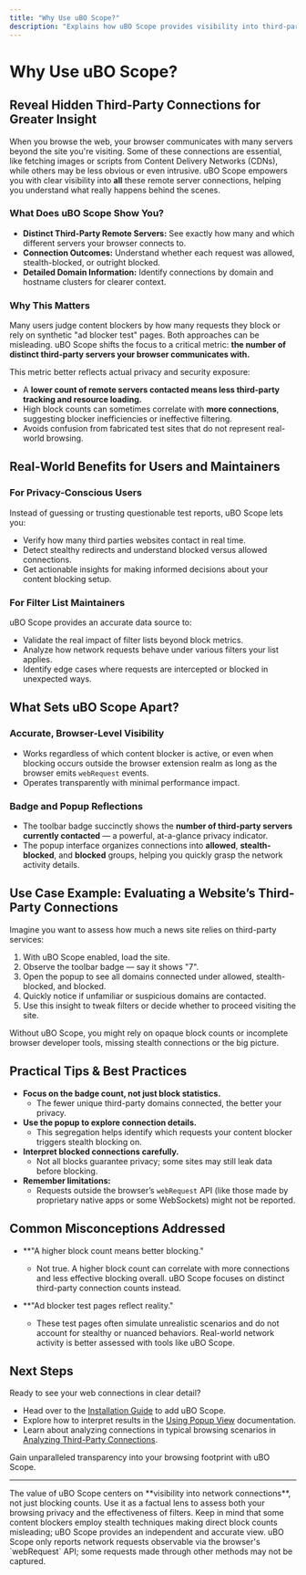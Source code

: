 ```yaml
---
title: "Why Use uBO Scope?"
description: "Explains how uBO Scope provides visibility into third-party network requests, allowing users and filter list maintainers to assess privacy, diagnose filter effectiveness, and better understand what happens behind the scenes as webpages load. Underlines the value of focusing on remote server counts, not just traditional ad block tallies."
---
```


# Why Use uBO Scope?

## Reveal Hidden Third-Party Connections for Greater Insight

When you browse the web, your browser communicates with many servers beyond the site you're visiting. Some of these connections are essential, like fetching images or scripts from Content Delivery Networks (CDNs), while others may be less obvious or even intrusive. uBO Scope empowers you with clear visibility into **all** these remote server connections, helping you understand what really happens behind the scenes.

### What Does uBO Scope Show You?

- **Distinct Third-Party Remote Servers:** See exactly how many and which different servers your browser connects to.
- **Connection Outcomes:** Understand whether each request was allowed, stealth-blocked, or outright blocked.
- **Detailed Domain Information:** Identify connections by domain and hostname clusters for clearer context.

### Why This Matters

Many users judge content blockers by how many requests they block or rely on synthetic "ad blocker test" pages. Both approaches can be misleading. uBO Scope shifts the focus to a critical metric: **the number of distinct third-party servers your browser communicates with.**

This metric better reflects actual privacy and security exposure:

- A **lower count of remote servers contacted means less third-party tracking and resource loading.**
- High block counts can sometimes correlate with **more connections**, suggesting blocker inefficiencies or ineffective filtering.
- Avoids confusion from fabricated test sites that do not represent real-world browsing.


## Real-World Benefits for Users and Maintainers

### For Privacy-Conscious Users

Instead of guessing or trusting questionable test reports, uBO Scope lets you:

- Verify how many third parties websites contact in real time.
- Detect stealthy redirects and understand blocked versus allowed connections.
- Get actionable insights for making informed decisions about your content blocking setup.

### For Filter List Maintainers

uBO Scope provides an accurate data source to:

- Validate the real impact of filter lists beyond block metrics.
- Analyze how network requests behave under various filters your list applies.
- Identify edge cases where requests are intercepted or blocked in unexpected ways.


## What Sets uBO Scope Apart?

### Accurate, Browser-Level Visibility

- Works regardless of which content blocker is active, or even when blocking occurs outside the browser extension realm as long as the browser emits `webRequest` events.
- Operates transparently with minimal performance impact.

### Badge and Popup Reflections

- The toolbar badge succinctly shows the **number of third-party servers currently contacted** — a powerful, at-a-glance privacy indicator.
- The popup interface organizes connections into **allowed**, **stealth-blocked**, and **blocked** groups, helping you quickly grasp the network activity details.


## Use Case Example: Evaluating a Website’s Third-Party Connections

Imagine you want to assess how much a news site relies on third-party services:

1. With uBO Scope enabled, load the site.
2. Observe the toolbar badge — say it shows "7".
3. Open the popup to see all domains connected under allowed, stealth-blocked, and blocked.
4. Quickly notice if unfamiliar or suspicious domains are contacted.
5. Use this insight to tweak filters or decide whether to proceed visiting the site.

Without uBO Scope, you might rely on opaque block counts or incomplete browser developer tools, missing stealth connections or the big picture.


## Practical Tips & Best Practices

- **Focus on the badge count, not just block statistics.**
  - The fewer unique third-party domains connected, the better your privacy.
- **Use the popup to explore connection details.**
  - This segregation helps identify which requests your content blocker triggers stealth blocking on.
- **Interpret blocked connections carefully.**
  - Not all blocks guarantee privacy; some sites may still leak data before blocking.
- **Remember limitations:**
  - Requests outside the browser’s `webRequest` API (like those made by proprietary native apps or some WebSockets) might not be reported.


## Common Misconceptions Addressed

- **"A higher block count means better blocking."
  - Not true. A higher block count can correlate with more connections and less effective blocking overall. uBO Scope focuses on distinct third-party connection counts instead.

- **"Ad blocker test pages reflect reality."
  - These test pages often simulate unrealistic scenarios and do not account for stealthy or nuanced behaviors. Real-world network activity is better assessed with tools like uBO Scope.


## Next Steps

Ready to see your web connections in clear detail?

- Head over to the [Installation Guide](/getting-started/onboarding/installation) to add uBO Scope.
- Explore how to interpret results in the [Using Popup View](/guides/getting-started/using-popup-view) documentation.
- Learn about analyzing connections in typical browsing scenarios in [Analyzing Third-Party Connections](/guides/usage-patterns/analyze-thirdparty-connections).

Gain unparalleled transparency into your browsing footprint with uBO Scope.

---

<Note>
The value of uBO Scope centers on **visibility into network connections**, not just blocking counts. Use it as a factual lens to assess both your browsing privacy and the effectiveness of filters.
</Note>

<Info>
Keep in mind that some content blockers employ stealth techniques making direct block counts misleading; uBO Scope provides an independent and accurate view.
</Info>

<Warning>
uBO Scope only reports network requests observable via the browser's `webRequest` API; some requests made through other methods may not be captured.
</Warning>